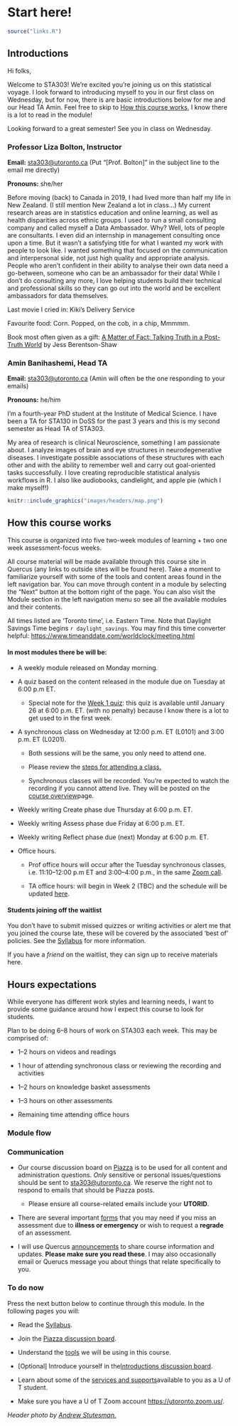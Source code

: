 # Start here!

```r
source("links.R")
```

## Introductions

Hi folks,

Welcome to STA303! We're excited you're joining us on this statistical voyage. I look forward to introducing myself to you in our first class on Wednesday, but for now, there is are basic introductions below for me and our Head TA Amin. Feel free to skip to [How this course works](#howthiscourseworks), I know there is a lot to read in the module!

Looking forward to a great semester! See you in class on Wednesday.

### Professor Liza Bolton, Instructor

**Email:** [sta303\@utoronto.ca](mailto:sta303@utoronto.ca) (Put "[Prof. Bolton]" in the subject line to the email me directly)

**Pronouns:** she/her

Before moving (back) to Canada in 2019, I had lived more than half my life in New Zealand. (I still mention New Zealand a lot in class...) My current research areas are in statistics education and online learning, as well as health disparities across ethnic groups. I used to run a small consulting company and called myself a Data Ambassador. Why? Well, lots of people are consultants. I even did an internship in management consulting once upon a time. But it wasn't a satisfying title for what I wanted my work with people to look like. I wanted something that focused on the communication and interpersonal side, not just high quality and appropriate analysis. People who aren't confident in their ability to analyse their own data need a go-between, someone who can be an ambassador for their data! While I don't do consulting any more, I love helping students build their technical and professional skills so they can go out into the world and be excellent ambassadors for data themselves.

Last movie I cried in: Kiki's Delivery Service

Favourite food: Corn. Popped, on the cob, in a chip, Mmmmm.

Book most often given as a gift: [A Matter of Fact: Talking Truth in a Post-Truth World](https://www.goodreads.com/book/show/41123067-a-matter-of-fact) by Jess Berentson-Shaw

### Amin Banihashemi, Head TA

**Email:** [sta303\@utoronto.ca](mailto:sta303@utoronto.ca) (Amin will often be the one responding to your emails)

**Pronouns:** he/him

I'm a fourth-year PhD student at the Institute of Medical Science. I have been a TA for STA130 in DoSS for the past 3 years and this is my second semester as Head TA of STA303.

My area of research is clinical Neuroscience, something I am passionate about. I analyze images of brain and eye structures in neurodegenerative diseases. I investigate possible associations of these structures with each other and with the ability to remember well and carry out goal-oriented tasks successfully. I love creating reproducible statistical analysis workflows in R. I also like audiobooks, candlelight, and apple pie (which I make myself!)

```r
knitr::include_graphics("images/headers/map.png")
```

## How this course works {#howthiscourseworks}

This course is organized into five two-week modules of learning + two one week assessment-focus weeks.

All course material will be made available through this course site in Quercus (any links to outside sites will be found here). Take a moment to familiarize yourself with some of the tools and content areas found in the left navigation bar. You can move through content in a module by selecting the "Next" button at the bottom right of the page. You can also visit the Module section in the left navigation menu so see all the available modules and their contents.

All times listed are 'Toronto time', i.e. Eastern Time. Note that Daylight Savings Time begins `r daylight_savings`. You may find this time converter helpful: <https://www.timeanddate.com/worldclock/meeting.html>

#### **In most modules there be will be:**

-   A weekly module released on Monday morning.

-   A quiz based on the content released in the module due on Tuesday at 6:00 p.m ET. 

    -   Special note for the [Week 1 quiz](https://q.utoronto.ca/courses/204826/quizzes/138607 "Week 1 quiz"): this quiz is available until January 26 at 6:00 p.m. ET. (with no penalty) because I know there is a lot to get used to in the first week.

-   A synchronous class on Wednesday at 12:00 p.m. ET (L0101) and 3:00 p.m. ET (L0201).

    -   Both sessions will be the same, you only need to attend one.

    -   Please review the [steps for attending a class.](https://q.utoronto.ca/courses/204826/pages/join-synchronous-class "Join synchronous class")

    -   Synchronous classes will be recorded. You're expected to watch the recording if you cannot attend live. They will be posted on the [course overview](https://q.utoronto.ca/courses/204826/pages/course-overview "Course overview")page.

-   Weekly writing Create phase due Thursday at 6:00 p.m. ET.

-   Weekly writing Assess phase due Friday at 6:00 p.m. ET.

-   Weekly writing Reflect phase due (next) Monday at 6:00 p.m. ET.

-   Office hours.

    -   Prof office hours will occur after the Tuesday synchronous classes, i.e. 11:10--12:00 p.m ET and 3:00--4:00 p.m., in the same [Zoom call](https://q.utoronto.ca/courses/204826/pages/join-synchronous-class "Join synchronous class").

    -   TA office hours: will begin in Week 2 (TBC) and the schedule will be updated [here](https://q.utoronto.ca/courses/204826/pages/office-hours "Office hours").


#### Students joining off the waitlist                                                                                                                                                                            
You don't have to submit missed quizzes or writing activities or alert me that you joined the course late, these will be covered by the associated 'best of' policies. See the [Syllabus](#syllabus) for more information. 

If you have a *friend* on the waitlist, they can sign up to receive materials here.

## Hours expectations

While everyone has different work styles and learning needs, I want to provide some guidance around how I expect this course to look for students.

Plan to be doing 6--8 hours of work on STA303 each week. This may be comprised of:

-   1--2 hours on videos and readings

-   1 hour of attending synchronous class or reviewing the recording and activities

-   1--2 hours on knowledge basket assessments

-   1--3 hours on other assessments

-   Remaining time attending office hours

### Module flow

### Communication

-   Our course discussion board on [Piazza](`r piazza`) is to be used for all content and administration questions. *Only* sensitive or personal issues/questions should be sent to [sta303\@utoronto.ca](mailto:sta303@utoronto.ca). We reserve the right not to respond to emails that should be Piazza posts.

    -   Please ensure all course-related emails include your **UTORID**. 

-   There are several important [forms](#forms) that you may need if you miss an assessment due to **illness or emergency** or wish to request a **regrade** of an assessment.

-   I will use Quercus [announcements](`r announcements`) to share course information and updates. **Please make sure you read these**. I may also occasionally email or Querucs message you about things that relate specifically to you.

### To do now

Press the next button below to continue through this module. In the following pages you will:

-   Read the [Syllabus](https://q.utoronto.ca/courses/204826/assignments/syllabus "Syllabus"). 

-   Join the [Piazza discussion board](http://piazza.com/utoronto.ca/winter2021/sta303h11002hs).

-   Understand the [tools](https://q.utoronto.ca/courses/204826/pages/course-tools "Course tools") we will be using in this course.

-   [Optional] Introduce yourself in the[Introductions discussion board](https://q.utoronto.ca/courses/204826/discussion_topics/763676 "Introductions [optional]").

-   Learn about some of the [services and supports](https://q.utoronto.ca/courses/204826/pages/services-and-support "Services and support")available to you as a U of T student.

-   Make sure you have a U of T Zoom account <https://utoronto.zoom.us/>. 

*Header photo by [Andrew Stutesman.](https://unsplash.com/@drewmark)*
